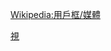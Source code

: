 {{Userbox
  |border-c=orange
  |border-s=1
  |id=马桶台
  |id-c=orange
  |id-fc=white
  |id-s=10
  |info=這個用戶不喜歡收看'''[[湖南卫视|<span style="color:orange">湖南卫视</span>]]'''和其节目。
  |info-c=white
  |info-fc=orange
  |info-s=9
}}<includeonly>[[Category:不喜欢收看湖南电视台和其节目的维基人|{{PAGENAME}}]]</includeonly><noinclude>
[[Category:媒體用戶框模板|視]]
</noinclude><noinclude>{{Clear}}[[Wikipedia:用戶框/媒體]]</noinclude>